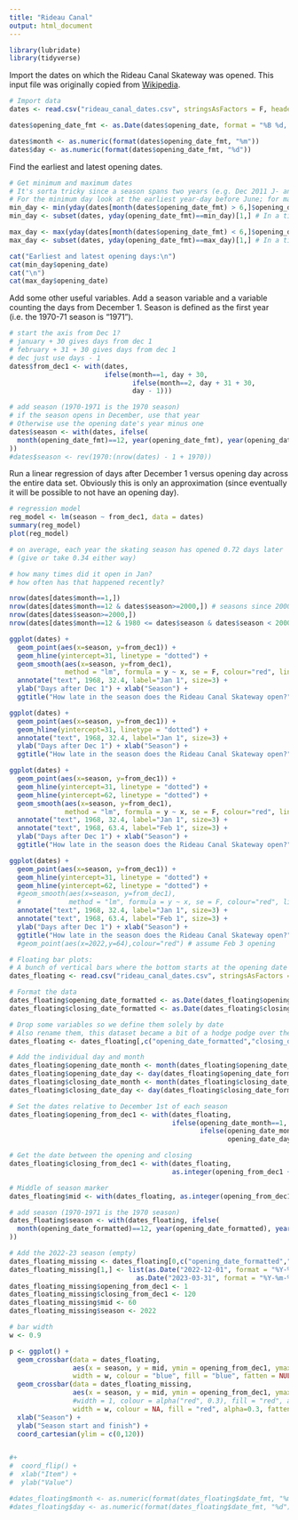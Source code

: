 ```yaml
---
title: "Rideau Canal"
output: html_document
---
```


```r
library(lubridate)
library(tidyverse)
```

Import the dates on which the Rideau Canal Skateway was opened. This input file was originally copied from [Wikipedia](https://en.wikipedia.org/w/index.php?title=Rideau_Canal&oldid=995637706#Skateway "Wikipedia article: Rideau Canal, section Skateway, revision 995637706").

```r
# Import data
dates <- read.csv("rideau_canal_dates.csv", stringsAsFactors = F, header = T)#, row.names = 1)

dates$opening_date_fmt <- as.Date(dates$opening_date, format = "%B %d, %Y")

dates$month <- as.numeric(format(dates$opening_date_fmt, "%m"))
dates$day <- as.numeric(format(dates$opening_date_fmt, "%d"))
```

Find the earliest and latest opening dates.
```r

# Get minimum and maximum dates
# It's sorta tricky since a season spans two years (e.g. Dec 2011 J- an 2012)
# For the minimum day look at the earliest year-day before June; for max after June
min_day <- min(yday(dates[month(dates$opening_date_fmt) > 6,]$opening_date_fmt))
min_day <- subset(dates, yday(opening_date_fmt)==min_day)[1,] # In a tie just take the first one

max_day <- max(yday(dates[month(dates$opening_date_fmt) < 6,]$opening_date_fmt))
max_day <- subset(dates, yday(opening_date_fmt)==max_day)[1,] # In a tie just take the first one

cat("Earliest and latest opening days:\n")
cat(min_day$opening_date)
cat("\n")
cat(max_day$opening_date)

```

Add some other useful variables. Add a season variable and a variable counting the days from December 1. Season is defined as the first year (i.e. the 1970-71 season is "1971").
```r
# start the axis from Dec 1?
# january + 30 gives days from dec 1
# february + 31 + 30 gives days from dec 1
# dec just use days - 1
dates$from_dec1 <- with(dates,
                        ifelse(month==1, day + 30,
                               ifelse(month==2, day + 31 + 30,
                               day - 1)))

# add season (1970-1971 is the 1970 season)
# if the season opens in December, use that year
# Otherwise use the opening date's year minus one
dates$season <- with(dates, ifelse(
  month(opening_date_fmt)==12, year(opening_date_fmt), year(opening_date_fmt)  -1
))
#dates$season <- rev(1970:(nrow(dates) - 1 + 1970))
```

Run a linear regression of days after December 1 versus opening day across the entire data set. Obviously this is only an approximation (since eventually it will be possible to not have an opening day).
```r
# regression model
reg_model <- lm(season ~ from_dec1, data = dates)
summary(reg_model)
plot(reg_model)
```

```r
# on average, each year the skating season has opened 0.72 days later
# (give or take 0.34 either way)

# how many times did it open in Jan?
# how often has that happened recently?

nrow(dates[dates$month==1,])
nrow(dates[dates$month==12 & dates$season>=2000,]) # seasons since 2000-2001 starting in Jan
nrow(dates[dates$season>=2000,])
nrow(dates[dates$month==12 & 1980 <= dates$season & dates$season < 2000,]) # seasons before 2000-2001 starting in Jan


```

```r
ggplot(dates) +
  geom_point(aes(x=season, y=from_dec1)) +
  geom_hline(yintercept=31, linetype = "dotted") +
  geom_smooth(aes(x=season, y=from_dec1),
              method = "lm", formula = y ~ x, se = F, colour="red", linetype="dashed") +
  annotate("text", 1968, 32.4, label="Jan 1", size=3) +
  ylab("Days after Dec 1") + xlab("Season") +
  ggtitle("How late in the season does the Rideau Canal Skateway open?")

ggplot(dates) +
  geom_point(aes(x=season, y=from_dec1)) +
  geom_hline(yintercept=31, linetype = "dotted") +
  annotate("text", 1968, 32.4, label="Jan 1", size=3) +
  ylab("Days after Dec 1") + xlab("Season") +
  ggtitle("How late in the season does the Rideau Canal Skateway open?")
```
```r
ggplot(dates) +
  geom_point(aes(x=season, y=from_dec1)) +
  geom_hline(yintercept=31, linetype = "dotted") +
  geom_hline(yintercept=62, linetype = "dotted") +
  geom_smooth(aes(x=season, y=from_dec1),
              method = "lm", formula = y ~ x, se = F, colour="red", linetype="dashed") +
  annotate("text", 1968, 32.4, label="Jan 1", size=3) +
  annotate("text", 1968, 63.4, label="Feb 1", size=3) +
  ylab("Days after Dec 1") + xlab("Season") +
  ggtitle("How late in the season does the Rideau Canal Skateway open?")

ggplot(dates) +
  geom_point(aes(x=season, y=from_dec1)) +
  geom_hline(yintercept=31, linetype = "dotted") +
  geom_hline(yintercept=62, linetype = "dotted") +
  #geom_smooth(aes(x=season, y=from_dec1),
  #            method = "lm", formula = y ~ x, se = F, colour="red", linetype="dashed") +
  annotate("text", 1968, 32.4, label="Jan 1", size=3) +
  annotate("text", 1968, 63.4, label="Feb 1", size=3) +
  ylab("Days after Dec 1") + xlab("Season") +
  ggtitle("How late in the season does the Rideau Canal Skateway open?") #+
  #geom_point(aes(x=2022,y=64),colour="red") # assume Feb 3 opening
```

```r
# Floating bar plots:
# A bunch of vertical bars where the bottom starts at the opening date and the top goes to the closing date
dates_floating <- read.csv("rideau_canal_dates.csv", stringsAsFactors = F, header = T)#, row.names = 1)

# Format the data
dates_floating$opening_date_formatted <- as.Date(dates_floating$opening_date, format = "%B %d, %Y")
dates_floating$closing_date_formatted <- as.Date(dates_floating$closing_date_fmt, format = "%Y-%m-%d")

# Drop some variables so we define them solely by date
# Also rename them, this dataset became a bit of a hodge podge over the years....
dates_floating <- dates_floating[,c("opening_date_formatted","closing_date_formatted")]

# Add the individual day and month
dates_floating$opening_date_month <- month(dates_floating$opening_date_formatted)
dates_floating$opening_date_day <- day(dates_floating$opening_date_formatted)
dates_floating$closing_date_month <- month(dates_floating$closing_date_formatted)
dates_floating$closing_date_day <- day(dates_floating$closing_date_formatted)

# Set the dates relative to December 1st of each season
dates_floating$opening_from_dec1 <- with(dates_floating,
                                         ifelse(opening_date_month==1, opening_date_day + 30,
                                                ifelse(opening_date_month==2, opening_date_day + 31 + 30,
                                                       opening_date_day - 1)))

# Get the date between the opening and closing
dates_floating$closing_from_dec1 <- with(dates_floating,
                                         as.integer(opening_from_dec1 + (closing_date_formatted - opening_date_formatted)))

# Middle of season marker
dates_floating$mid <- with(dates_floating, as.integer(opening_from_dec1 + (closing_from_dec1 - opening_from_dec1)/2))

# add season (1970-1971 is the 1970 season)
dates_floating$season <- with(dates_floating, ifelse(
  month(opening_date_formatted)==12, year(opening_date_formatted), year(opening_date_formatted)  -1
))

# Add the 2022-23 season (empty)
dates_floating_missing <- dates_floating[0,c("opening_date_formatted","closing_date_formatted")]
dates_floating_missing[1,] <- list(as.Date("2022-12-01", format = "%Y-%m-%d"),
                                as.Date("2023-03-31", format = "%Y-%m-%d"))
dates_floating_missing$opening_from_dec1 <- 1
dates_floating_missing$closing_from_dec1 <- 120
dates_floating_missing$mid <- 60
dates_floating_missing$season <- 2022

# bar width
w <- 0.9

p <- ggplot() +
  geom_crossbar(data = dates_floating,
                aes(x = season, y = mid, ymin = opening_from_dec1, ymax = closing_from_dec1),
                width = w, colour = "blue", fill = "blue", fatten = NULL) +
  geom_crossbar(data = dates_floating_missing,
                aes(x = season, y = mid, ymin = opening_from_dec1, ymax = closing_from_dec1),
                #width = 1, colour = alpha("red", 0.3), fill = "red", alpha=0.3, fatten = NULL) +
                width = w, colour = NA, fill = "red", alpha=0.3, fatten = NULL) +
  xlab("Season") +
  ylab("Season start and finish") +
  coord_cartesian(ylim = c(0,120))


#+
#  coord_flip() +
#  xlab("Item") + 
#  ylab("Value")

#dates_floating$month <- as.numeric(format(dates_floating$date_fmt, "%m"))
#dates_floating$day <- as.numeric(format(dates_floating$date_fmt, "%d"))
```






